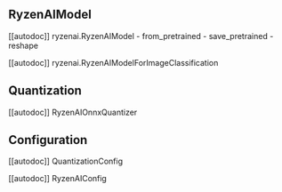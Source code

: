 <!--Copyright 2023 The HuggingFace Team. All rights reserved.
Licensed under the MIT License.
-->

## RyzenAIModel

[[autodoc]] ryzenai.RyzenAIModel
    - from_pretrained
    - save_pretrained
    - reshape

[[autodoc]] ryzenai.RyzenAIModelForImageClassification

## Quantization

[[autodoc]] RyzenAIOnnxQuantizer

## Configuration

[[autodoc]] QuantizationConfig

[[autodoc]] RyzenAIConfig
